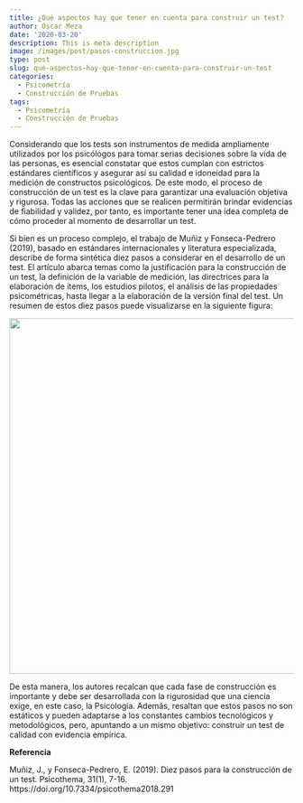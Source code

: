```yaml
---
title: ¿Qué aspectos hay que tener en cuenta para construir un test?
author: Oscar Meza
date: '2020-03-20'
description: This is meta description
image: /images/post/pasos-construccion.jpg
type: post
slug: qué-aspectos-hay-que-tener-en-cuenta-para-construir-un-test
categories:
  - Psicometría
  - Construcción de Pruebas
tags:
  - Psicometría
  - Construcción de Pruebas
---
```


Considerando que los tests son instrumentos de medida ampliamente utilizados por los psicólogos para tomar serias decisiones sobre la vida de las personas, es esencial constatar que estos cumplan con estrictos estándares científicos y asegurar así su calidad e idoneidad para la medición de constructos psicológicos. De este modo, el proceso de construcción de un test es la clave para garantizar una evaluación objetiva y rigurosa. Todas las acciones que se realicen permitirán brindar evidencias de fiabilidad y validez, por tanto, es importante tener una idea completa de cómo proceder al momento de desarrollar un test.

Si bien es un proceso complejo, el trabajo de Muñiz y Fonseca-Pedrero (2019), basado en estándares internacionales y literatura especializada, describe de forma sintética diez pasos a considerar en el desarrollo de un test. El artículo abarca temas como la justificación para la construcción de un test, la definición de la variable de medición, las directrices para la elaboración de ítems, los estudios pilotos, el análisis de las propiedades psicométricas, hasta llegar a la elaboración de la versión final del test. Un resumen de estos diez pasos puede visualizarse en la siguiente figura:

![](/post/2020-03-20-qué-aspectos-hay-que-tener-en-cuenta-para-construir-un-test_files/Esquema Diez Pasos.png){width=630px}

De esta manera, los autores recalcan que cada fase de construcción es importante y debe ser desarrollada con la rigurosidad que una ciencia exige, en este caso, la Psicología. Además, resaltan que estos pasos no son estáticos y pueden adaptarse a los constantes cambios tecnológicos y metodológicos, pero, apuntando a un mismo objetivo: construir un test de calidad con evidencia empírica.

**Referencia**

Muñiz, J., y Fonseca-Pedrero, E. (2019). Diez pasos para la construcción de un test. Psicothema, 31(1), 7-16. https://doi.org/10.7334/psicothema2018.291 
